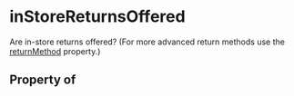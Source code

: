 # inStoreReturnsOffered

Are in-store returns offered? (For more advanced return methods use the <a class="localLink" href="/returnMethod">returnMethod</a> property.)

## Property of



